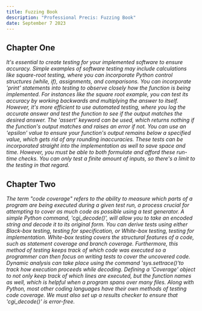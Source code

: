 ```yaml
---
title: Fuzzing Book
description: "Professional Precis: Fuzzing Book"
date: September 7 2023
---
```


## Chapter One

_It's essential to create testing for your implemented software to ensure accuracy. Simple examples of software testing 
may include calculations like square-root testing, where you can incorporate Python control structures (while, if), assignments,
and comparisons. You can incorporate 'print' statements into testing to observe closely how the function is being implemented. For 
instances like the square root example, you can test its accuracy by working backwards and multiplying the answer to itself.
However, it's more efficient to use automated testing, where you log the accurate answer and test the function to see if the 
output matches the desired answer. The 'assert' keyword can be used, which returns nothing if the function's output matches and raises an error if not.
You can use an 'epsilon' value to ensure your function's output remains below a specified value, which gets rid of any rounding inaccuracies. These tests 
can be incorporated straight into the implementation as well to save space and time. However, you must be able to both formulate and afford these run-time
checks. You can only test a finite amount of inputs, so there's a limit to the testing in that regard._

## Chapter Two

_The term "code coverage" refers to the ability to measure which parts of a program are being executed during a given test run, a process crucial for 
attempting to cover as much code as possible using a test generator. A simple Python command, 'cgi_decode()', will allow you to take an encoded string 
and decode it to its original form. You can derive tests using either Black-box testing, testing for specification, or White-box testing, testing for
implementation. White-box testing covers the structural features of a code, such as statement coverage and branch coverage. Furthermore, this method of 
testing keeps track of which code was executed so a programmer can then focus on writing tests to cover the uncovered code. Dynamic analysis can take 
place using the command 'sys.settrace()'to track how execution proceeds while decoding. Defining a 'Coverage' object to not only keep track of which 
lines are executed, but the function names as well, which is helpful when a program spans over many files. Along with Python, most other coding languages
have their own methods of testing code coverage. We must also set up a results checker to ensure that 'cgi_decode()' is error-free._